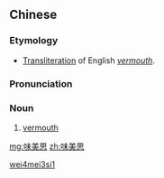 ==Chinese==
{{zh-forms}}

===Etymology===
* [[transliteration|Transliteration]] of English ''[[vermouth]]''.

===Pronunciation===
{{zh-pron
|m=wèiměisī
|cat=n
}}

===Noun===
{{zh-noun}}

# [[vermouth]]

[[Category:zh:Alcoholic beverages|wei4mei3si1]]

[[mg:味美思]]
[[zh:味美思]]